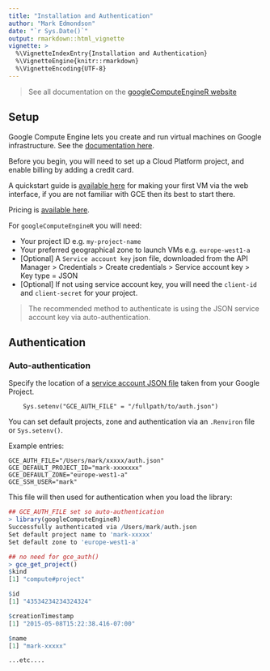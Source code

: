 ```yaml
---
title: "Installation and Authentication"
author: "Mark Edmondson"
date: "`r Sys.Date()`"
output: rmarkdown::html_vignette
vignette: >
  %\VignetteIndexEntry{Installation and Authentication}
  %\VignetteEngine{knitr::rmarkdown}
  %\VignetteEncoding{UTF-8}
---
```


> See all documentation on the [googleComputeEngineR website](https://cloudyr.github.io/googleComputeEngineR/)

## Setup

Google Compute Engine lets you create and run virtual machines on Google infrastructure.  See the [documentation here](https://cloud.google.com/compute/docs/).

Before you begin, you will need to set up a Cloud Platform project, and enable billing by adding a credit card.  

A quickstart guide is [available here](https://cloud.google.com/compute/docs/quickstart-linux) for making your first VM via the web interface, if you are not familiar with GCE then its best to start there.

Pricing is [available here](https://cloud.google.com/compute/pricing).

For `googleComputeEngineR` you will need:

* Your project ID e.g. `my-project-name`
* Your preferred geographical zone to launch VMs e.g. `europe-west1-a`
* [Optional] A `Service account key` json file, downloaded from the API Manager > Credentials > Create credentials > Service account key > Key type = JSON
* [Optional] If not using service account key, you will need the `client-id` and `client-secret` for your project.

> The recommended method to authenticate is using the JSON service account key via auto-authentication.

## Authentication

### Auto-authentication

Specify the location of a [service account JSON file](https://developers.google.com/identity/protocols/OAuth2ServiceAccount) taken from your Google Project.

        Sys.setenv("GCE_AUTH_FILE" = "/fullpath/to/auth.json")

You can set default projects, zone and authentication via an `.Renviron` file or `Sys.setenv()`.

Example entries:

```
GCE_AUTH_FILE="/Users/mark/xxxxx/auth.json"
GCE_DEFAULT_PROJECT_ID="mark-xxxxxxx"
GCE_DEFAULT_ZONE="europe-west1-a"
GCE_SSH_USER="mark"
```

This file will then used for authentication when you load the library:

```r
## GCE_AUTH_FILE set so auto-authentication
> library(googleComputeEngineR)
Successfully authenticated via /Users/mark/auth.json
Set default project name to 'mark-xxxxx'
Set default zone to 'europe-west1-a'

## no need for gce_auth()
> gce_get_project()
$kind
[1] "compute#project"

$id
[1] "43534234234324324"

$creationTimestamp
[1] "2015-05-08T15:22:38.416-07:00"

$name
[1] "mark-xxxxx"

...etc.... 
```
